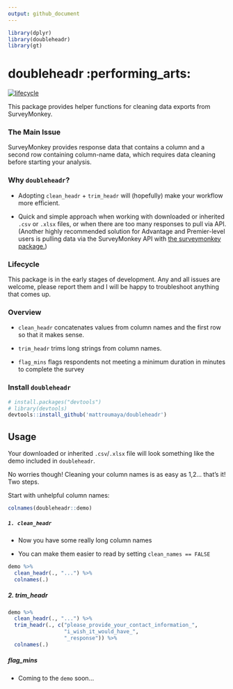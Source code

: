 ---
output: github_document
---

```{r setup, include = FALSE}
library(dplyr)
library(doubleheadr)
library(gt)

```

# doubleheadr :performing_arts:

[![lifecycle](https://img.shields.io/badge/lifecycle-experimental-orange.svg)](https://www.tidyverse.org/lifecycle/#experimental)

This package provides helper functions for cleaning data exports from SurveyMonkey.

### The Main Issue

SurveyMonkey provides response data that contains a column and a second row containing column-name data, which requires data cleaning before starting your analysis.

### Why `doubleheadr`?

-   Adopting `clean_headr` + `trim_headr` will (hopefully) make your workflow more efficient.

-   Quick and simple approach when working with downloaded or inherited `.csv` or `.xlsx` files, or when there are too many responses to pull via API. (Another highly recommended solution for Advantage and Premier-level users is pulling data via the SurveyMonkey API with [the surveymonkey package.](https://github.com/tntp/surveymonkey))

### Lifecycle

This package is in the early stages of development. Any and all issues are welcome, please report them and I will be happy to troubleshoot anything that comes up.

### Overview

-   `clean_headr` concatenates values from column names and the first row so that it makes sense.

-   `trim_headr` trims long strings from column names.

-   `flag_mins` flags respondents not meeting a minimum duration in minutes to complete the survey

### Install `doubleheadr`

```{r eval=FALSE}

# install.packages("devtools")
# library(devtools)
devtools::install_github('mattroumaya/doubleheadr')
```

## Usage

Your downloaded or inherited `.csv`/`.xlsx` file will look something like the demo included in `doubleheadr`.

No worries though! Cleaning your column names is as easy as 1,2... that's it! Two steps.

Start with unhelpful column names:

```{r}
colnames(doubleheadr::demo)

```

##### `1. clean_headr`

-   Now you have some really long column names

-   You can make them easier to read by setting `clean_names == FALSE`

```{r}

demo %>% 
  clean_headr(., "...") %>% 
  colnames(.)

```

##### 2. trim_headr

```{r}
demo %>% 
  clean_headr(., "...") %>% 
  trim_headr(., c("please_provide_your_contact_information_",
                  "i_wish_it_would_have_",
                  "_response")) %>% 
  colnames(.)
```

##### flag_mins

-   Coming to the `demo` soon...
